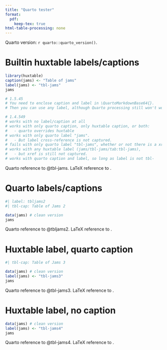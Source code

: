 ```yaml
---
title: "Quarto tester"
format: 
  pdf:
    keep-tex: true
html-table-processing: none
---
```


Quarto version: `r quarto::quarto_version()`.


# Builtin huxtable labels/captions

```r
library(huxtable)
caption(jams) <- "Table of jams"
label(jams) <- "tbl-jams"
jams

# 1.5.45
# You need to enclose caption and label in \QuartoMarkdownBase64{}.
# Then you can use any label, although Quarto processing still won't work.

# 1.4.549
# works with no label/caption at all
# works with only quarto caption, only huxtable caption, or both:
#   - quarto overrides huxtable
# works with only quarto label "jams". 
#   - But label cross-reference is not captured.
# fails with only quarto label "tbl-jams", whether or not there is a xref
# works with any huxtable label (jams/tbl-jams/tab:tbl-jams), 
#   - but xref is still not captured.
# works with quarto caption and label, so long as label is not tbl-
```

Quarto reference to @tbl-jams.
LaTeX reference to \ref{tbl-jams}.

# Quarto labels/captions

```r
#| label: tbljams2
#| tbl-cap: Table of Jams 2

data(jams) # clean version
jams
```

Quarto reference to @tbljams2.
LaTeX reference to \ref{tbljams2}.


# Huxtable label, quarto caption

```r
#| tbl-cap: Table of Jams 3

data(jams) # clean version
label(jams) <- "tbl-jams3"
jams
```

Quarto reference to @tbl-jams3.
LaTeX reference to \ref{tbl-jams3}.


# Huxtable label, no caption

```r

data(jams) # clean version
label(jams) <- "tbl-jams4"
jams
```

Quarto reference to @tbl-jams4.
LaTeX reference to \ref{tbl-jams4}.


